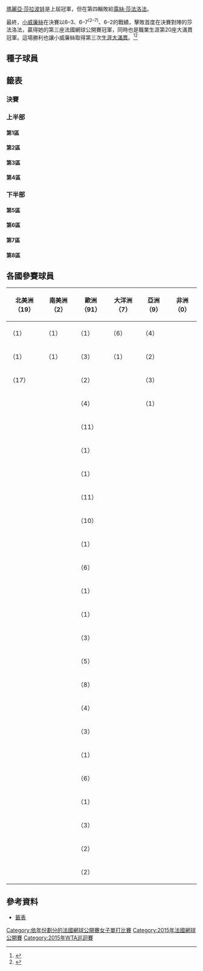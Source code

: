 {{noteTA
|G1=Tennis
}}
{{Infobox Tennis Grand Slam events|2015|法國網球公開賽|
 | champ = {{flagicon|USA}} [[小威廉絲|小威廉絲]]
 | runner = {{flagicon|CZE}} [[露絲·莎法洛法|露絲·莎法洛法]]
 | score =  6–3、6–7<sup>(2–7)</sup>、6–2
 | before_name = 法國網球公開賽女子單打比賽
 | after_name = 法國網球公開賽女子單打比賽
}}

{{main|2015年法國網球公開賽}}

[[瑪麗亞·莎拉波娃|瑪麗亞·莎拉波娃]]是上屆冠軍，但在第四輪敗給[[露絲·莎法洛法|露絲·莎法洛法]]。

最終，[[小威廉絲|小威廉絲]]在決賽以6–3、6–7<sup>(2–7)</sup>、6–2的戰績，擊敗首度在決賽對陣的莎法洛法，贏得她的第三座法國網球公開賽冠軍，同時也是職業生涯第20座大滿貫冠軍。這場勝利也讓小威廉絲取得第三次[[生涯大滿貫|生涯大滿貫]]。<ref>{{citeweb|url=http://www.bbc.com/sport/0/tennis/33037371|title=French Open: Serena Williams wins after 'nightmare 48 hours'|date=2015-06-06|work=BBC Sport|accessdate=2015-06-08|archive-date=2015-06-07|archive-url=https://web.archive.org/web/20150607153335/http://www.bbc.com/sport/0/tennis/33037371|dead-url=no}}</ref><ref>{{citeweb|url=http://www.theguardian.com/sport/live/2015/jun/06/serena-williams-v-lucie-safarova-french-open-2015-womens-final-live|title=Serena Williams wins French Open after beating Lucie Safarova in final – as it happened|date=2015-06-06|work=Guardian|accessdate=2015-06-08|archive-date=2015-06-07|archive-url=https://web.archive.org/web/20150607233543/http://www.theguardian.com/sport/live/2015/jun/06/serena-williams-v-lucie-safarova-french-open-2015-womens-final-live|dead-url=no}}</ref>

==種子球員==
{{columns-list|2|
{{seeds|1|1}} '''{{flagicon|USA}} [[小威廉絲|小威廉絲]]（冠軍）
{{seeds|2|8}} {{flagicon|RUS}} [[瑪麗亞·莎拉波娃|瑪麗亞·莎拉波娃]]（第四輪）
{{seeds|3|6}} {{flagicon|ROU}} [[西莫娜·哈莉普|西莫娜·哈莉普]]（第二輪）
{{seeds|4|3}} {{flagicon|CZE}} [[佩特拉·克維托娃|佩特拉·克維托娃]]（第四輪）
{{seeds|5|2}} {{flagicon|DEN}} [[卡洛琳·瓦芝妮雅琪|卡洛琳·瓦芝妮雅琪]]（第二輪）
{{seeds|6|4}} {{flagicon|CAN}} [[尤金妮·布夏德|尤金妮·布夏德]]（第一輪）
{{seeds|7|5}} {{flagicon|SRB}} [[安娜·伊凡諾維琪|安娜·伊凡諾維琪]]（四強）
{{seeds|8|7}} {{flagicon|ESP}} [[卡拉·蘇亞雷斯·納凡諾|卡拉·蘇亞雷斯·納凡諾]]（第三輪）
{{seeds|9|5}} {{flagicon|RUS}} [[葉卡捷琳娜·馬卡洛娃|葉卡捷琳娜·馬卡洛娃]]（第四輪）
{{seeds|10|2}} {{flagicon|GER}} [[安德烈婭·佩特科維奇|安德烈婭·佩特科維奇]]（第三輪）
{{seeds|11|7}} {{flagicon|GER}} [[安赫利奎·柯貝|安赫利奎·柯貝]]（第三輪）
{{seeds|12|4}} {{flagicon|CZE}} [[卡洛琳娜·普利斯科娃|卡洛琳娜·普利斯科娃]]（第二輪）
{{seeds|13|8}} {{flagicon|CZE}} [[露絲·莎法洛法|露絲·莎法洛法]]（決賽）
{{seeds|14|6}} {{flagicon|POL}} [[阿格涅什卡·拉德萬斯卡|阿格涅什卡·拉德萬斯卡]]（第一輪）
{{seeds|15|1}} {{flagicon|USA}} [[大威廉絲|大威廉絲]]（第一輪）
{{seeds|16|3}} {{flagicon|USA}} [[麥迪遜·基絲|麥迪遜·基絲]]（第三輪）
{{seeds|17|2}} {{flagicon|ITA}} [[薩拉·埃拉尼|薩拉·埃拉尼]]（八強）
{{seeds|18|4}} {{flagicon|RUS}} [[斯維特拉娜·庫茲涅佐娃|斯維特拉娜·庫茲涅佐娃]]（第二輪）
{{seeds|19|6}} {{flagicon|UKR}} [[伊莉娜·斯維托莉娜|伊莉娜·斯維托莉娜]]（八強）
{{seeds|20|8}} {{flagicon|GER}} [[薩比娜·利斯基|薩比娜·利斯基]]（第三輪）
{{seeds|21|7}} {{flagicon|ESP}} [[加碧妮·蒙奎露薩|加碧妮·蒙奎露薩]]（八強）
{{seeds|22|1}} {{flagicon|CZE}} [[巴博拉·扎赫拉沃娃-斯特里科娃|巴博拉·扎赫拉沃娃-斯特里科娃]]（第一輪）
{{seeds|23|3}} {{flagicon|SUI}} [[迪美雅·芭辛絲姬|迪美雅·芭辛絲姬]]（四強）
{{seeds|24|5}} {{flagicon|CHN}} [[彭帥|彭帥]]（第一輪，退賽）
{{seeds|25|2}} {{flagicon|SRB}} [[耶萊娜·揚科維奇|耶萊娜·揚科維奇]]（第一輪）
{{seeds|26|8}} {{flagicon|AUS}} [[薩曼莎·斯托瑟|薩曼莎·斯托瑟]]（第三輪）
{{seeds|27|1}} {{flagicon|BLR}} [[維多利亞·阿扎倫卡|維多利亞·阿扎倫卡]]（第三輪）
{{seeds|28|7}} {{flagicon|ITA}} [[弗拉維婭·佩內塔|弗拉維婭·佩內塔]]（第四輪）
{{seeds|29|6}} {{flagicon|FRA}} [[阿莉澤·科內特|阿莉澤·科內特]]（第四輪）
{{seeds|30|3}} {{flagicon|ROU}} [[伊琳娜-卡梅利亞·貝古|伊琳娜-卡梅利亞·貝古]]（第三輪）
{{seeds|31|5}} {{flagicon|FRA}} [[卡羅琳·加西婭|卡羅琳·加西婭]]（第一輪）
{{seeds|32|4}} {{flagicon|KAZ}} [[扎里娜·迪雅絲|扎里娜·迪雅絲]]（第二輪） 
}}

{{種子說明}}

==籤表==
{{Draw key}}

===決賽===
{{8TeamBracket-Tennis3-v2
|RD1=八強
|RD2=四強
|RD3=決賽
 
|team-width=175
 
|RD1-seed1=1
|RD1-team1='''{{flagicon|USA}} [[小威廉絲|小威廉絲]]
|RD1-score1-1='''6
|RD1-score1-2='''6
|RD1-score1-3=
|RD1-seed2=17
|RD1-team2={{flagicon|ITA}} [[薩拉·埃拉尼|薩拉·埃拉尼]]
|RD1-score2-1=1
|RD1-score2-2=3
|RD1-score2-3=
 
|RD1-seed3=23
|RD1-team3='''{{flagicon|SUI}} [[迪美雅·芭辛絲姬|迪美雅·芭辛絲姬]]
|RD1-score3-1='''6
|RD1-score3-2='''7
|RD1-score3-3=
|RD1-seed4=
|RD1-team4={{flagicon|BEL}} [[艾莉森·范·愛特凡珂|艾莉森·范·愛特凡珂]]
|RD1-score4-1=4
|RD1-score4-2=5
|RD1-score4-3=
 
|RD1-seed5=7
|RD1-team5='''{{flagicon|SRB}} [[安娜·伊凡諾維琪|安娜·伊凡諾維琪]]
|RD1-score5-1='''6
|RD1-score5-2='''6
|RD1-score5-3=
|RD1-seed6=19
|RD1-team6={{flagicon|UKR}} [[伊莉娜·斯維托莉娜|伊莉娜·斯維托莉娜]] 
|RD1-score6-1=3
|RD1-score6-2=2
|RD1-score6-3=
 
|RD1-seed7=21
|RD1-team7={{flagicon|ESP}} [[加碧妮·蒙奎露薩|加碧妮·蒙奎露薩]]
|RD1-score7-1=6<sup>3</sup>
|RD1-score7-2=3
|RD1-score7-3=
|RD1-seed8=13
|RD1-team8='''{{flagicon|CZE}} [[露絲·莎法洛法|露絲·莎法洛法]]
|RD1-score8-1='''7<sup>7</sup>
|RD1-score8-2='''6
|RD1-score8-3=
 
|RD2-seed1=1
|RD2-team1='''{{flagicon|USA}} [[小威廉絲|小威廉絲]]
|RD2-score1-1=4
|RD2-score1-2='''6
|RD2-score1-3='''6
|RD2-seed2=23
|RD2-team2={{flagicon|SUI}} [[迪美雅·芭辛絲姬|迪美雅·芭辛絲姬]]
|RD2-score2-1='''6
|RD2-score2-2=3
|RD2-score2-3=0
 
|RD2-seed3=7
|RD2-team3={{flagicon|SRB}} [[安娜·伊凡諾維琪|安娜·伊凡諾維琪]]
|RD2-score3-1=5
|RD2-score3-2=5
|RD2-score3-3=
|RD2-seed4=13
|RD2-team4='''{{flagicon|CZE}} [[露絲·莎法洛法|露絲·莎法洛法]]
|RD2-score4-1='''7
|RD2-score4-2='''7
|RD2-score4-3=
 
|RD3-seed1=1
|RD3-team1='''{{flagicon|USA}} [[小威廉絲|小威廉絲]]
|RD3-score1-1='''6
|RD3-score1-2=6<sup>2</sup>
|RD3-score1-3='''6
|RD3-seed2=13
|RD3-team2={{flagicon|CZE}} [[露絲·莎法洛法|露絲·莎法洛法]]
|RD3-score2-1=3
|RD3-score2-2='''7<sup>7</sup>
|RD3-score2-3=2
}}

===上半部===

====第1區====
{{16TeamBracket-Compact-Tennis3
| RD1=第一輪
| RD2=第二輪
| RD3=第三輪
| RD4=第四輪

| RD1-seed01=1
| RD1-team01='''{{flagicon|USA}} [[小威廉絲|小威廉絲]]
| RD1-score01-1='''6
| RD1-score01-2='''6
| RD1-score01-3=
| RD1-seed02=Q
| RD1-team02={{flagicon|CZE}} [[安卓莉雅·哈拉瓦科娃|哈拉瓦科娃]]
| RD1-score02-1=2
| RD1-score02-2=3
| RD1-score02-3=

| RD1-seed03=
| RD1-team03='''{{flagicon|GER}} [[安娜-萊娜·弗里達薩姆|弗里達薩姆]]
| RD1-score03-1='''6
| RD1-score03-2=4
| RD1-score03-3='''6
| RD1-seed04=Q
| RD1-team04={{flagicon|USA}} [[亞莉克莎·葛萊琪|葛萊琪]]
| RD1-score04-1=2
| RD1-score04-2='''6
| RD1-score04-3=4

| RD1-seed05=
| RD1-team05={{flagicon|CHN}} [[鄭賽賽|鄭賽賽]]
| RD1-score05-1=3
| RD1-score05-2=0
| RD1-score05-3=
| RD1-seed06=
| RD1-team06='''{{flagicon|CZE}} [[露絲·哈迪卡|哈迪卡]]
| RD1-score06-1='''6
| RD1-score06-2='''6
| RD1-score06-3=

| RD1-seed07=
| RD1-team07={{flagicon|ESP}} [[瑪麗亞·特雷莎·陶洛·弗洛|陶洛·弗洛]]
| RD1-score07-1=2
| RD1-score07-2=1
| RD1-score07-3=
| RD1-seed08=27
| RD1-team08='''{{flagicon|BLR}} [[維多利亞·阿扎倫卡|阿扎倫卡]]
| RD1-score08-1='''6
| RD1-score08-2='''6
| RD1-score08-3=

| RD1-seed09=22
| RD1-team09={{flagicon|CZE}} [[巴博拉·扎赫拉沃娃-斯特里科娃|斯特里科娃]]
| RD1-score09-1=6<sup>5</sup>
| RD1-score09-2=2
| RD1-score09-3=
| RD1-seed10=
| RD1-team10='''{{flagicon|BUL}} [[茨薇塔娜·皮隆科娃|皮隆科娃]]
| RD1-score10-1='''7<sup>7</sup>
| RD1-score10-2='''6
| RD1-score10-3=

| RD1-seed11=
| RD1-team11='''{{flagicon|CZE}} [[德尼莎·阿萊爾托娃|阿萊爾托娃]]
| RD1-score11-1='''7<sup>19</sup>
| RD1-score11-2=4
| RD1-score11-3='''6
| RD1-seed12=Q
| RD1-team12={{flagicon|GBR}} [[約翰娜·康塔|康塔]]
| RD1-score12-1=6<sup>17</sup>
| RD1-score12-2='''6
| RD1-score12-3=2

| RD1-seed13=WC
| RD1-team13={{flagicon|FRA}} [[瑪蒂爾德·約翰森|約翰森]]
| RD1-score13-1=4
| RD1-score13-2=5
| RD1-score13-3=
| RD1-seed14=
| RD1-team14='''{{flagicon|GBR}} [[希瑟·華生|華生]]
| RD1-score14-1='''6
| RD1-score14-2='''7
| RD1-score14-3=

| RD1-seed15=
| RD1-team15='''{{flagicon|USA}} [[斯洛恩·史蒂芬斯|史蒂芬斯]]
| RD1-score15-1='''7<sup>7</sup>
| RD1-score15-2='''6
| RD1-score15-3=
| RD1-seed16=15
| RD1-team16={{flagicon|USA}} [[大威廉絲|大威廉絲]]
| RD1-score16-1=6<sup>5</sup>
| RD1-score16-2=1
| RD1-score16-3=

| RD2-seed01=1
| RD2-team01='''{{flagicon|USA}} [[小威廉絲|小威廉絲]]
| RD2-score01-1=5
| RD2-score01-2='''6
| RD2-score01-3='''6
| RD2-seed02=
| RD2-team02={{flagicon|GER}} [[安娜-萊娜·弗里達薩姆|弗里達薩姆]]
| RD2-score02-1='''7
| RD2-score02-2=3
| RD2-score02-3=3

| RD2-seed03=
| RD2-team03={{flagicon|CZE}} [[露絲·哈迪卡|哈迪卡]]
| RD2-score03-1=2
| RD2-score03-2=3
| RD2-score03-3=
| RD2-seed04=27
| RD2-team04='''{{flagicon|BLR}} [[維多利亞·阿扎倫卡|阿扎倫卡]]
| RD2-score04-1='''6
| RD2-score04-2='''6
| RD2-score04-3=

| RD2-seed05=
| RD2-team05='''{{flagicon|BUL}} [[茨薇塔娜·皮隆科娃|皮隆科娃]]
| RD2-score05-1='''6
| RD2-score05-2='''7<sup>7</sup>
| RD2-score05-3=
| RD2-seed06=
| RD2-team06={{flagicon|CZE}} [[德尼莎·阿萊爾托娃|阿萊爾托娃]]
| RD2-score06-1=3
| RD2-score06-2=6<sup>2</sup>
| RD2-score06-3=

| RD2-seed07=
| RD2-team07={{flagicon|GBR}} [[希瑟·華生|華生]]
| RD2-score07-1=2
| RD2-score07-2=4
| RD2-score07-3=
| RD2-seed08=
| RD2-team08='''{{flagicon|USA}} [[斯洛恩·史蒂芬斯|史蒂芬斯]]
| RD2-score08-1='''6
| RD2-score08-2='''6
| RD2-score08-3=

| RD3-seed01=1
| RD3-team01='''{{flagicon|USA}} [[小威廉絲|小威廉絲]]
| RD3-score01-1=3
| RD3-score01-2='''6
| RD3-score01-3='''6
| RD3-seed02=27
| RD3-team02={{flagicon|BLR}} [[維多利亞·阿扎倫卡|阿扎倫卡]]
| RD3-score02-1='''6
| RD3-score02-2=4
| RD3-score02-3=2

| RD3-seed03=
| RD3-team03={{flagicon|BUL}} [[茨薇塔娜·皮隆科娃|皮隆科娃]]
| RD3-score03-1=4
| RD3-score03-2=1
| RD3-score03-3=
| RD3-seed04=
| RD3-team04='''{{flagicon|USA}} [[斯洛恩·史蒂芬斯|史蒂芬斯]]
| RD3-score04-1='''6
| RD3-score04-2='''6
| RD3-score04-3=

| RD4-seed01=1
| RD4-team01='''{{flagicon|USA}} [[小威廉絲|小威廉絲]]
| RD4-score01-1=1
| RD4-score01-2='''7
| RD4-score01-3='''6
| RD4-seed02=
| RD4-team02={{flagicon|USA}} [[斯洛恩·史蒂芬斯|史蒂芬斯]]
| RD4-score02-1='''6
| RD4-score02-2=5
| RD4-score02-3=3
}}

====第2區====
{{16TeamBracket-Compact-Tennis3
| RD1=第一輪
| RD2=第二輪
| RD3=第三輪
| RD4=第四輪

| RD1-seed01=10
| RD1-team01='''{{flagicon|GER}} [[安德烈婭·佩特科維奇|佩特科維奇]]
| RD1-score01-1='''6
| RD1-score01-2='''6
| RD1-score01-3=
| RD1-seed02=
| RD1-team02={{flagicon|USA}} [[謝爾比·羅傑斯|羅傑斯]]
| RD1-score02-1=2
| RD1-score02-2=1
| RD1-score02-3=

| RD1-seed03=Q
| RD1-team03='''{{nowrap|{{flagicon|ESP}} {{le|盧爾德·多明戈斯·里諾|Lourdes Domínguez Lino多明戈斯·里諾}}}}
| RD1-score03-1=3
| RD1-score03-2='''7<sup>7</sup>
| RD1-score03-3='''6
| RD1-seed04=
| RD1-team04={{flagicon|USA}} [[姬絲汀娜·麥海爾|麥海爾]]
| RD1-score04-1='''6
| RD1-score04-2=6<sup>4</sup>
| RD1-score04-3=4

| RD1-seed05=
| RD1-team05='''{{flagicon|GER}} [[卡麗娜·維特霍夫特|維特霍夫特]]
| RD1-score05-1='''6
| RD1-score05-2='''7
| RD1-score05-3=
| RD1-seed06=
| RD1-team06={{flagicon|CZE}} [[卡特琳娜·絲妮柯娃|絲妮柯娃]]
| RD1-score06-1=3
| RD1-score06-2=5
| RD1-score06-3=

| RD1-seed07=
| RD1-team07={{flagicon|USA}} [[艾莉森·芮絲克|芮絲克]]
| RD1-score07-1=6<sup>1</sup>
| RD1-score07-2='''6
| RD1-score07-3=0
| RD1-seed08=17
| RD1-team08='''{{flagicon|ITA}} [[薩拉·埃拉尼|埃拉尼]]
| RD1-score08-1='''7<sup>7</sup>
| RD1-score08-2=2
| RD1-score08-3='''6

| RD1-seed09=25
| RD1-team09={{flagicon|SRB}} [[耶萊娜·揚科維奇|揚科維奇]]
| RD1-score09-1=3
| RD1-score09-2=4
| RD1-score09-3=
| RD1-seed10=Q
| RD1-team10='''{{flagicon|BUL}} [[塞西爾·卡拉坦切娃|卡拉坦切娃]]
| RD1-score10-1='''6
| RD1-score10-2='''6
| RD1-score10-3=

| RD1-seed11=
| RD1-team11='''{{flagicon|USA}} [[伊琳·法爾科尼|法爾科尼]]
| RD1-score11-1='''6
| RD1-score11-2='''6
| RD1-score11-3=
| RD1-seed12=WC
| RD1-team12={{flagicon|FRA}} {{le|瑪儂·阿爾坎嬌莉|Manon Arcangioli|阿爾坎嬌莉}}
| RD1-score12-1=2
| RD1-score12-2=0
| RD1-score12-3=

| RD1-seed13=
| RD1-team13={{flagicon|USA}} [[可可·范德維奇|范德維奇]]
| RD1-score13-1=2
| RD1-score13-2='''7
| RD1-score13-3=1
| RD1-seed14=
| RD1-team14='''{{flagicon|GER}} [[尤莉亞·戈格斯|戈格斯]]
| RD1-score14-1='''6
| RD1-score14-2=5
| RD1-score14-3='''6

| RD1-seed15=
| RD1-team15={{flagicon|ITA}} [[凱倫·奈普|奈普]]
| RD1-score15-1=3
| RD1-score15-2=0
| RD1-score15-3=
| RD1-seed16=5
| RD1-team16='''{{flagicon|DEN}} [[卡洛琳·瓦芝妮雅琪|瓦芝妮雅琪]]
| RD1-score16-1='''6
| RD1-score16-2='''6
| RD1-score16-3=

| RD2-seed01=10
| RD2-team01='''{{flagicon|GER}} [[安德烈婭·佩特科維奇|佩特科維奇]]
| RD2-score01-1=4
| RD2-score01-2='''6
| RD2-score01-3='''6
| RD2-seed02=Q
| RD2-team02={{nowrap|{{flagicon|ESP}} {{le|盧爾德·多明戈斯·里諾|Lourdes Domínguez Lino多明戈斯·里諾}}}}
| RD2-score02-1='''6
| RD2-score02-2=4
| RD2-score02-3=4

| RD2-seed03=
| RD2-team03={{flagicon|GER}} [[卡麗娜·維特霍夫特|維特霍夫特]]
| RD2-score03-1=3
| RD2-score03-2='''6
| RD2-score03-3=2
| RD2-seed04=17
| RD2-team04='''{{flagicon|ITA}} [[薩拉·埃拉尼|埃拉尼]]
| RD2-score04-1='''6
| RD2-score04-2=4
| RD2-score04-3='''6

| RD2-seed05=Q
| RD2-team05={{flagicon|BUL}} [[塞西爾·卡拉坦切娃|卡拉坦切娃]]
| RD2-score05-1='''6
| RD2-score05-2=1
| RD2-score05-3=2
| RD2-seed06=
| RD2-team06='''{{flagicon|USA}} [[伊琳·法爾科尼|法爾科尼]]
| RD2-score06-1=3
| RD2-score06-2='''6
| RD2-score06-3='''6

| RD2-seed07=
| RD2-team07='''{{flagicon|GER}} [[尤莉亞·戈格斯|戈格斯]]
| RD2-score07-1='''6
| RD2-score07-2='''7<sup>7</sup>
| RD2-score07-3=
| RD2-seed08=5
| RD2-team08={{flagicon|DEN}} [[卡洛琳·瓦芝妮雅琪|瓦芝妮雅琪]]
| RD2-score08-1=4
| RD2-score08-2=6<sup>4</sup>
| RD2-score08-3=

| RD3-seed01=10
| RD3-team01={{flagicon|GER}} [[安德烈婭·佩特科維奇|佩特科維奇]]
| RD3-score01-1=3
| RD3-score01-2=3
| RD3-score01-3=
| RD3-seed02=17
| RD3-team02='''{{flagicon|ITA}} [[薩拉·埃拉尼|埃拉尼]]
| RD3-score02-1='''6
| RD3-score02-2='''6
| RD3-score02-3=

| RD3-seed03=
| RD3-team03={{flagicon|USA}} [[伊琳·法爾科尼|法爾科尼]]
| RD3-score03-1=4
| RD3-score03-2=1
| RD3-score03-3=
| RD3-seed04=
| RD3-team04='''{{flagicon|GER}} [[尤莉亞·戈格斯|戈格斯]]
| RD3-score04-1='''6
| RD3-score04-2='''6
| RD3-score04-3=

| RD4-seed01=17
| RD4-team01='''{{flagicon|ITA}} [[薩拉·埃拉尼|埃拉尼]]
| RD4-score01-1='''6
| RD4-score01-2='''6
| RD4-score01-3=
| RD4-seed02=
| RD4-team02={{flagicon|GER}} [[尤莉亞·戈格斯|戈格斯]]
| RD4-score02-1=2
| RD4-score02-2=2
| RD4-score02-3=
}}

====第3區====
{{16TeamBracket-Compact-Tennis3
| RD1=第一輪
| RD2=第二輪
| RD3=第三輪
| RD4=第四輪

| RD1-seed01=4
| RD1-team01='''{{flagicon|CZE}} [[佩特拉·克維托娃|克維托娃]]
| RD1-score01-1='''6
| RD1-score01-2=3
| RD1-score01-3='''6
| RD1-seed02=
| RD1-team02={{flagicon|NZL}} [[玛丽娜·埃拉科维奇|埃拉科维奇]]
| RD1-score02-1=4
| RD1-score02-2='''6
| RD1-score02-3=4

| RD1-seed03=
| RD1-team03='''{{nowrap|{{flagicon|ESP}} [[西爾維婭·索勒·艾絲皮諾莎|索勒·艾絲皮諾莎]]}}
| RD1-score03-1='''6
| RD1-score03-2='''6
| RD1-score03-3=
| RD1-seed04=
| RD1-team04={{flagicon|FRA}} [[保琳·巴曼迪耶|巴曼迪耶]]
| RD1-score04-1=4
| RD1-score04-2=3
| RD1-score04-3=

| RD1-seed05=Q
| RD1-team05={{flagicon|RUS}} [[瑪格麗塔·嘉絲帕瑞安|嘉絲帕瑞安]]
| RD1-score05-1=1
| RD1-score05-2=4
| RD1-score05-3=
| RD1-seed06=
| RD1-team06='''{{flagicon|CRO}} [[安娜·科紐赫|科紐赫]]
| RD1-score06-1='''6
| RD1-score06-2='''6
| RD1-score06-3=

| RD1-seed07=PR
| RD1-team07={{flagicon|USA}} [[比丹妮·瑪迪克-辛特斯|瑪迪克-辛特斯]]
| RD1-score07-1=4
| RD1-score07-2=6<sup>6</sup>
| RD1-score07-3=
| RD1-seed08=30
| RD1-team08='''{{flagicon|ROU}} [[伊琳娜-卡梅利亞·貝古|貝古]]
| RD1-score08-1='''6
| RD1-score08-2='''7<sup>8</sup>
| RD1-score08-3=

| RD1-seed09=23
| RD1-team09='''{{flagicon|SUI}} [[迪美雅·芭辛絲姬|芭辛絲姬]]
| RD1-score09-1='''6
| RD1-score09-2='''6
| RD1-score09-3=
| RD1-seed10=
| RD1-team10={{flagicon|ESP}} [[拉拉·阿魯阿巴雷納|阿魯阿巴雷納]]
| RD1-score10-1=3
| RD1-score10-2=4
| RD1-score10-3=

| RD1-seed11=
| RD1-team11='''{{flagicon|CZE}} {{le|泰雷扎·絲密特科娃|Tereza Smitková|絲密特科娃}}
| RD1-score11-1='''6
| RD1-score11-2='''6
| RD1-score11-3=
| RD1-seed12=
| RD1-team12={{flagicon|USA}} [[泰勒·湯森_(網球運動員)|湯森]]
| RD1-score12-1=3
| RD1-score12-2=4
| RD1-score12-3=

| RD1-seed13=
| RD1-team13='''{{flagicon|SUI}} [[貝琳達·本西琪|本西琪]]
| RD1-score13-1='''6
| RD1-score13-2='''6
| RD1-score13-3=
| RD1-seed14=
| RD1-team14={{flagicon|SVK}} [[達妮埃拉·漢圖霍娃|漢圖霍娃]]
| RD1-score14-1=3
| RD1-score14-2=3
| RD1-score14-3=

| RD1-seed15=
| RD1-team15={{flagicon|USA}} [[瓦拉瓦拉·勒普琴科|勒普琴科]]
| RD1-score15-1=6<sup>3</sup>
| RD1-score15-2=3
| RD1-score15-3=
| RD1-seed16=16
| RD1-team16='''{{flagicon|USA}} [[麥迪遜·基絲|基絲]]
| RD1-score16-1='''7<sup>7</sup>
| RD1-score16-2='''6
| RD1-score16-3=

| RD2-seed01=4
| RD2-team01='''{{flagicon|CZE}} [[佩特拉·克維托娃|克維托娃]]
| RD2-score01-1=6<sup>4</sup>
| RD2-score01-2='''6
| RD2-score01-3='''6
| RD2-seed02=
| RD2-team02={{nowrap|{{flagicon|ESP}} [[西爾維婭·索勒·艾絲皮諾莎|索勒·艾絲皮諾莎]]}}
| RD2-score02-1='''7<sup>7</sup>
| RD2-score02-2=4
| RD2-score02-3=2

| RD2-seed03=
| RD2-team03={{flagicon|CRO}} [[安娜·科紐赫|科紐赫]]
| RD2-score03-1=2
| RD2-score03-2=0
| RD2-score03-3=
| RD2-seed04=30
| RD2-team04='''{{flagicon|ROU}} [[伊琳娜-卡梅利亞·貝古|貝古]]
| RD2-score04-1='''6
| RD2-score04-2='''6
| RD2-score04-3=

| RD2-seed05=23
| RD2-team05='''{{flagicon|SUI}} [[迪美雅·芭辛絲姬|芭辛絲姬]]
| RD2-score05-1='''6
| RD2-score05-2='''6
| RD2-score05-3=
| RD2-seed06=
| RD2-team06={{flagicon|CZE}} {{le|泰雷扎·絲密特科娃|Tereza Smitková|絲密特科娃}}
| RD2-score06-1=2
| RD2-score06-2=0
| RD2-score06-3=

| RD2-seed07=
| RD2-team07={{flagicon|SUI}} [[貝琳達·本西琪|本西琪]]
| RD2-score07-1=0
| RD2-score07-2=3
| RD2-score07-3=
| RD2-seed08=16
| RD2-team08='''{{flagicon|USA}} [[麥迪遜·基絲|基絲]]
| RD2-score08-1='''6
| RD2-score08-2='''6
| RD2-score08-3=

| RD3-seed01=4
| RD3-team01='''{{flagicon|CZE}} [[佩特拉·克維托娃|克維托娃]]
| RD3-score01-1='''6
| RD3-score01-2='''6
| RD3-score01-3=
| RD3-seed02=30
| RD3-team02={{flagicon|ROU}} [[伊琳娜-卡梅利亞·貝古|貝古]]
| RD3-score02-1=3
| RD3-score02-2=2
| RD3-score02-3=

| RD3-seed03=23
| RD3-team03='''{{flagicon|SUI}} [[迪美雅·芭辛絲姬|芭辛絲姬]]
| RD3-score03-1='''6
| RD3-score03-2='''6
| RD3-score03-3=
| RD3-seed04=16
| RD3-team04={{flagicon|USA}} [[麥迪遜·基絲|基絲]]
| RD3-score04-1=4
| RD3-score04-2=2
| RD3-score04-3=

| RD4-seed01=4
| RD4-team01={{flagicon|CZE}} [[佩特拉·克維托娃|克維托娃]]
| RD4-score01-1='''6
| RD4-score01-2=0
| RD4-score01-3=3
| RD4-seed02=23
| RD4-team02='''{{flagicon|SUI}} [[迪美雅·芭辛絲姬|芭辛絲姬]]
| RD4-score02-1=2
| RD4-score02-2='''6'''
| RD4-score02-3='''6
}}

====第4區====
{{16TeamBracket-Compact-Tennis3
| RD1=第一輪
| RD2=第二輪
| RD3=第三輪
| RD4=第四輪

| RD1-seed01=12
| RD1-team01='''{{flagicon|CZE}} [[卡洛琳娜·普利斯科娃|普利斯科娃]]
| RD1-score01-1='''7<sup>7</sup>
| RD1-score01-2='''6
| RD1-score01-3=
| RD1-seed02=
| RD1-team02={{flagicon|CHN}} [[張帥_(網球運動員)|張帥]]
| RD1-score02-1=6<sup>4</sup>
| RD1-score02-2=4
| RD1-score02-3=

| RD1-seed03=
| RD1-team03='''{{flagicon|ROU}} {{le|安德莉雅·米圖|Andreea Mitu|米圖}}
| RD1-score03-1='''6
| RD1-score03-2='''6
| RD1-score03-3=
| RD1-seed04=WC
| RD1-team04={{flagicon|FRA}} {{le|阿里澤·琳|Alizé Lim|琳}}
| RD1-score04-1=3
| RD1-score04-2=2
| RD1-score04-3=

| RD1-seed05=
| RD1-team05={{flagicon|CHN}} [[王薔|王薔]]
| RD1-score05-1='''6
| RD1-score05-2=3
| RD1-score05-3=4
| RD1-seed06=
| RD1-team06='''{{flagicon|ITA}} [[弗蘭切斯卡·斯基亞沃內|斯基亞沃內]]
| RD1-score06-1=3
| RD1-score06-2='''6
| RD1-score06-3='''6

| RD1-seed07=
| RD1-team07={{flagicon|NED}} [[基基·貝爾騰斯|貝爾騰斯]]
| RD1-score07-1=1
| RD1-score07-2='''6
| RD1-score07-3=2
| RD1-seed08=18
| RD1-team08='''{{flagicon|RUS}} [[斯維特拉娜·庫茲涅佐娃|庫茲涅佐娃]]
| RD1-score08-1='''6
| RD1-score08-2=4
| RD1-score08-3='''6

| RD1-seed09=32
| RD1-team09='''{{flagicon|KAZ}} [[扎里娜·迪雅絲|扎里娜·迪雅絲]]
| RD1-score09-1='''6
| RD1-score09-2='''6
| RD1-score09-3=
| RD1-seed10=Q
| RD1-team10={{flagicon|GER}} {{le|黛娜·普菲澤邁爾|Dinah Pfizenmaier|普菲澤邁爾}}
| RD1-score10-1=4
| RD1-score10-2=1
| RD1-score10-3=

| RD1-seed11=
| RD1-team11={{flagicon|SVK}} [[安娜·卡洛琳娜·史科米多娃|史科米多娃]]
| RD1-score11-1=6<sup>4</sup>
| RD1-score11-2=6<sup>7</sup>
| RD1-score11-3=
| RD1-seed12=
| RD1-team12='''{{nowrap|{{flagicon|BEL}} [[艾莉森·范·愛特凡珂|愛特凡珂]]}}
| RD1-score12-1='''7<sup>7</sup>
| RD1-score12-2='''7<sup>9</sup>
| RD1-score12-3=

| RD1-seed13=
| RD1-team13={{flagicon|CZE}} [[克拉拉·扎科帕洛娃|扎科帕洛娃]]
| RD1-score13-1=3
| RD1-score13-2=6<sup>4</sup>
| RD1-score13-3=
| RD1-seed14=
| RD1-team14='''{{flagicon|MNE}} [[丹卡·科維妮奇|科維妮奇]]
| RD1-score14-1='''6
| RD1-score14-2='''7<sup>7</sup>
| RD1-score14-3=

| RD1-seed15=
| RD1-team15='''{{flagicon|FRA}} [[克里斯蒂娜·美拉德諾維奇|美拉德諾維奇]]
| RD1-score15-1='''6
| RD1-score15-2='''6
| RD1-score15-3=
| RD1-seed16=6
| RD1-team16={{flagicon|CAN}} [[尤金妮·布夏德|布夏德]]
| RD1-score16-1=4
| RD1-score16-2=4
| RD1-score16-3=

| RD2-seed01=12
| RD2-team01={{flagicon|CZE}} [[卡洛琳娜·普利斯科娃|普利斯科娃]]
| RD2-score01-1='''6
| RD2-score01-2=6<sup>5</sup>
| RD2-score01-3=4
| RD2-seed02=
| RD2-team02='''{{flagicon|ROU}} {{le|安德莉雅·米圖|Andreea Mitu|米圖}}
| RD2-score02-1=2
| RD2-score02-2='''7<sup>7</sup>
| RD2-score02-3='''6

| RD2-seed03=
| RD2-team03='''{{flagicon|ITA}} [[弗蘭切斯卡·斯基亞沃內|斯基亞沃內]]
| RD2-score03-1=6<sup>11</sup>
| RD2-score03-2='''7
| RD2-score03-3='''10
| RD2-seed04=18
| RD2-team04={{flagicon|RUS}} [[斯維特拉娜·庫茲涅佐娃|庫茲涅佐娃]]
| RD2-score04-1='''7<sup>13</sup>
| RD2-score04-2=5
| RD2-score04-3=8

| RD2-seed05=32
| RD2-team05={{flagicon|KAZ}} [[扎里娜·迪雅絲|扎里娜·迪雅絲]]
| RD2-score05-1='''6
| RD2-score05-2=1
| RD2-score05-3=4
| RD2-seed06=
| RD2-team06='''{{nowrap|{{flagicon|BEL}} [[艾莉森·范·愛特凡珂|愛特凡珂]]}}
| RD2-score06-1=0
| RD2-score06-2='''6
| RD2-score06-3='''6

| RD2-seed07=
| RD2-team07={{flagicon|MNE}} [[丹卡·科維妮奇|科維妮奇]]
| RD2-score07-1=3
| RD2-score07-2=5
| RD2-score07-3=
| RD2-seed08=
| RD2-team08='''{{flagicon|FRA}} [[克里斯蒂娜·美拉德諾維奇|美拉德諾維奇]]
| RD2-score08-1='''6
| RD2-score08-2='''7
| RD2-score08-3=

| RD3-seed01=
| RD3-team01='''{{flagicon|ROU}} {{le|安德莉雅·米圖|Andreea Mitu|米圖}}
| RD3-score01-1='''7
| RD3-score01-2='''6
| RD3-score01-3=
| RD3-seed02=
| RD3-team02={{flagicon|ITA}} [[弗蘭切斯卡·斯基亞沃內|斯基亞沃內]]
| RD3-score02-1=5
| RD3-score02-2=4
| RD3-score02-3=

| RD3-seed03=
| RD3-team03='''{{nowrap|{{flagicon|BEL}} [[艾莉森·范·愛特凡珂|愛特凡珂]]}}'''
| RD3-score03-1='''6
| RD3-score03-2='''6
| RD3-score03-3=
| RD3-seed04=
| RD3-team04={{flagicon|FRA}} [[克里斯蒂娜·美拉德諾維奇|美拉德諾維奇]]
| RD3-score04-1=4
| RD3-score04-2=1
| RD3-score04-3=

| RD4-seed01=
| RD4-team01={{flagicon|ROU}} {{le|安德莉雅·米圖|Andreea Mitu|米圖}}
| RD4-score01-1=1
| RD4-score01-2=3
| RD4-score01-3=
| RD4-seed02=
| RD4-team02='''{{nowrap|{{flagicon|BEL}} [[艾莉森·范·愛特凡珂|愛特凡珂]]}}
| RD4-score02-1='''6
| RD4-score02-2='''6
| RD4-score02-3=
}}

===下半部===

====第5區====
{{16TeamBracket-Compact-Tennis3
| RD1=第一輪
| RD2=第二輪
| RD3=第三輪
| RD4=第四輪

| RD1-seed01=7
| RD1-team01='''{{flagicon|SRB}} [[安娜·伊凡諾維琪|伊凡諾維琪]]
| RD1-score01-1=4
| RD1-score01-2='''6
| RD1-score01-3='''6
| RD1-seed02=
| RD1-team02={{flagicon|KAZ}} [[雅羅斯拉娃·施韋多娃|施韋多娃]]
| RD1-score02-1='''6
| RD1-score02-2=2
| RD1-score02-3=0

| RD1-seed03=
| RD1-team03={{flagicon|CZE}} [[佩特拉·塞科芙絲卡|塞科芙絲卡]]
| RD1-score03-1=3
| RD1-score03-2=2
| RD1-score03-3=
| RD1-seed04=
| RD1-team04='''{{flagicon|JPN}} [[土居美咲|土居美咲]]
| RD1-score04-1='''6
| RD1-score04-2='''6
| RD1-score04-3=

| RD1-seed05=
| RD1-team05='''{{flagicon|SRB}} [[博亞娜·約娃諾絲琪|約娃諾絲琪]]
| RD1-score05-1=1
| RD1-score05-2='''6
| RD1-score05-3='''6
| RD1-seed06=
| RD1-team06={{flagicon|UKR}} [[莉希亞·朱蓮科|朱蓮科]]
| RD1-score06-1='''6
| RD1-score06-2=1
| RD1-score06-3=0

| RD1-seed07=
| RD1-team07='''{{flagicon|CRO}} [[唐娜·維基克|維基克]]
| RD1-score07-1=3
| RD1-score07-2='''6
| RD1-score07-3='''6
| RD1-seed08=31
| RD1-team08={{flagicon|FRA}} [[卡羅琳·加西婭|加西婭]]
| RD1-score08-1='''6
| RD1-score08-2=3
| RD1-score08-3=2

| RD1-seed09=24
| RD1-team09={{flagicon|CHN}} [[彭帥|彭帥]]
| RD1-score09-1=0
| RD1-score09-2=0<sup>r</sup>
| RD1-score09-3=
| RD1-seed10=
| RD1-team10='''{{flagicon|SLO}} [[波洛娜·赫爾科格|赫爾科格]]
| RD1-score10-1='''6
| RD1-score10-2=2
| RD1-score10-3=

| RD1-seed11=
| RD1-team11={{flagicon|BEL}} [[克斯汀·弗利普肯斯|弗利普肯斯]]
| RD1-score11-1='''6
| RD1-score11-2=3
| RD1-score11-3=3
| RD1-seed12=
| RD1-team12='''{{flagicon|RUS}} [[艾蓮娜·費絲蓮娜|費絲蓮娜]]
| RD1-score12-1=2
| RD1-score12-2='''6
| RD1-score12-3='''6

| RD1-seed13=WC
| RD1-team13={{flagicon|FRA}} {{le|菲奧娜·菲蘿|Fiona Ferro|菲蘿}}
| RD1-score13-1=3
| RD1-score13-2=2
| RD1-score13-3=
| RD1-seed14=Q
| RD1-team14='''{{flagicon|BRA}} [[特莉阿娜·佩蕾拉|佩蕾拉]]
| RD1-score14-1='''6
| RD1-score14-2='''6
| RD1-score14-3=

| RD1-seed15=WC
| RD1-team15={{flagicon|USA}} [[路易莎·齊里科|齊里科]]
| RD1-score15-1=4
| RD1-score15-2=2
| RD1-score15-3=
| RD1-seed16=9
| RD1-team16='''{{flagicon|RUS}} [[葉卡捷琳娜·馬卡洛娃|馬卡洛娃]]
| RD1-score16-1='''6
| RD1-score16-2='''6
| RD1-score16-3=

| RD2-seed01=7
| RD2-team01='''{{flagicon|SRB}} [[安娜·伊凡諾維琪|伊凡諾維琪]]
| RD2-score01-1=3
| RD2-score01-2='''6
| RD2-score01-3='''6
| RD2-seed02=
| RD2-team02={{flagicon|JPN}} [[土居美咲|土居美咲]]
| RD2-score02-1='''6
| RD2-score02-2=3
| RD2-score02-3=4

| RD2-seed03=
| RD2-team03={{flagicon|SRB}} [[博亞娜·約娃諾絲琪|約娃諾絲琪]]
| RD2-score03-1=4
| RD2-score03-2=3
| RD2-score03-3=
| RD2-seed04=
| RD2-team04='''{{flagicon|CRO}} [[唐娜·維基克|維基克]]
| RD2-score04-1='''6
| RD2-score04-2='''6
| RD2-score04-3=

| RD2-seed05=
| RD2-team05={{flagicon|SLO}} [[波洛娜·赫爾科格|赫爾科格]]
| RD2-score05-1='''6
| RD2-score05-2=1
| RD2-score05-3=3
| RD2-seed06=
| RD2-team06='''{{flagicon|RUS}} [[艾蓮娜·費絲蓮娜|費絲蓮娜]]
| RD2-score06-1=2
| RD2-score06-2='''6
| RD2-score06-3='''6

| RD2-seed07=Q
| RD2-team07={{flagicon|BRA}} [[特莉阿娜·佩蕾拉|佩蕾拉]]
| RD2-score07-1=2
| RD2-score07-2='''7
| RD2-score07-3=3
| RD2-seed08=9
| RD2-team08='''{{flagicon|RUS}} [[葉卡捷琳娜·馬卡洛娃|馬卡洛娃]]
| RD2-score08-1='''6
| RD2-score08-2=5
| RD2-score08-3='''6

| RD3-seed01=7
| RD3-team01='''{{flagicon|SRB}} [[安娜·伊凡諾維琪|伊凡諾維琪]]
| RD3-score01-1='''6
| RD3-score01-2='''6
| RD3-score01-3=
| RD3-seed02=
| RD3-team02={{flagicon|CRO}} [[唐娜·維基克|維基克]]
| RD3-score02-1=0
| RD3-score02-2=3
| RD3-score02-3=

| RD3-seed03=
| RD3-team03={{flagicon|RUS}} [[艾蓮娜·費絲蓮娜|費絲蓮娜]]
| RD3-score03-1=2
| RD3-score03-2=4
| RD3-score03-3=
| RD3-seed04=9
| RD3-team04='''{{flagicon|RUS}} [[葉卡捷琳娜·馬卡洛娃|馬卡洛娃]]
| RD3-score04-1='''6
| RD3-score04-2='''6
| RD3-score04-3=

| RD4-seed01=7
| RD4-team01='''{{flagicon|SRB}} [[安娜·伊凡諾維琪|伊凡諾維琪]]
| RD4-score01-1='''7
| RD4-score01-2=3
| RD4-score01-3='''6
| RD4-seed02=9
| RD4-team02={{flagicon|RUS}} [[葉卡捷琳娜·馬卡洛娃|馬卡洛娃]]
| RD4-score02-1=5
| RD4-score02-2='''6
| RD4-score02-3=1
}}

====第6區====
{{16TeamBracket-Compact-Tennis3
| RD1=第一輪
| RD2=第二輪
| RD3=第三輪
| RD4=第四輪

| RD1-seed01=14
| RD1-team01={{flagicon|POL}} [[阿格涅什卡·拉德萬斯卡|拉德萬斯卡]]
| RD1-score01-1=2
| RD1-score01-2='''6
| RD1-score01-3=1
| RD1-seed02=
| RD1-team02='''{{flagicon|GER}} [[安妮卡·貝克|貝克]]
| RD1-score02-1='''6
| RD1-score02-2=3
| RD1-score02-3='''6

| RD1-seed03=Q
| RD1-team03='''{{flagicon|POL}} [[波拉·卡妮雅|卡妮雅]]
| RD1-score03-1=5
| RD1-score03-2='''6
| RD1-score03-3='''6
| RD1-seed04=
| RD1-team04={{flagicon|GER}} [[莫娜·巴特爾|巴特爾]]
| RD1-score04-1='''7
| RD1-score04-2=2
| RD1-score04-3=4

| RD1-seed05=
| RD1-team05={{flagicon|SRB}} [[雅歷珊查·古努尼克|古努尼克]]
| RD1-score05-1='''6
| RD1-score05-2=3
| RD1-score05-3=3
| RD1-seed06=
| RD1-team06='''{{flagicon|KAZ}} [[尤利婭·普丁塞瓦|普丁塞瓦]]
| RD1-score06-1=3
| RD1-score06-2='''6
| RD1-score06-3='''6

| RD1-seed07=
| RD1-team07={{flagicon|BEL}} [[雅尼婭·維克梅耶爾|維克梅耶爾]]
| RD1-score07-1=2
| RD1-score07-2=2
| RD1-score07-3=
| RD1-seed08=19
| RD1-team08='''{{flagicon|UKR}} [[伊莉娜·斯維托莉娜|斯維托莉娜]]
| RD1-score08-1='''6
| RD1-score08-2='''6
| RD1-score08-3=

| RD1-seed09=29
| RD1-team09='''{{flagicon|FRA}} [[阿莉澤·科內特|科內特]]
| RD1-score09-1=4
| RD1-score09-2='''6
| RD1-score09-3='''6
| RD1-seed10=
| RD1-team10={{flagicon|ITA}} [[羅貝塔·文琪|文琪]]
| RD1-score10-1='''6
| RD1-score10-2=4
| RD1-score10-3=1

| RD1-seed11=
| RD1-team11='''{{flagicon|ROU}} [[亞歷山德拉·杜爾蓋魯|杜爾蓋魯]]
| RD1-score11-1='''6
| RD1-score11-2='''6
| RD1-score11-3=
| RD1-seed12=
| RD1-team12={{flagicon|USA}} [[妮可·吉貝絲|吉貝絲]]
| RD1-score12-1=3
| RD1-score12-2=1
| RD1-score12-3=

| RD1-seed13=
| RD1-team13='''{{nowrap|{{flagicon|CRO}}  [[米里亞娜·魯西琪-巴羅尼|魯西琪-巴羅尼]]}}
| RD1-score13-1='''6
| RD1-score13-2=3
| RD1-score13-3='''6
| RD1-seed14=
| RD1-team14={{flagicon|USA}} [[勞倫·戴維斯|戴維斯]]
| RD1-score14-1=3
| RD1-score14-2='''6
| RD1-score14-3=3

| RD1-seed15=
| RD1-team15={{flagicon|RUS}} [[葉芙戈尼亞·羅迪娜|羅迪娜]]
| RD1-score15-1=5
| RD1-score15-2=4
| RD1-score15-3=
| RD1-seed16=3
| RD1-team16='''{{flagicon|ROU}} [[西莫娜·哈莉普|哈莉普]]
| RD1-score16-1='''7
| RD1-score16-2='''6
| RD1-score16-3=

| RD2-seed01=
| RD2-team01='''{{flagicon|GER}} [[安妮卡·貝克|貝克]]
| RD2-score01-1='''6
| RD2-score01-2='''6
| RD2-score01-3=
| RD2-seed02=Q
| RD2-team02={{flagicon|POL}} [[波拉·卡妮雅|卡妮雅]]
| RD2-score02-1=2
| RD2-score02-2=2
| RD2-score02-3=

| RD2-seed03=
| RD2-team03={{flagicon|KAZ}} [[尤利婭·普丁塞瓦|普丁塞瓦]]
| RD2-score03-1='''6
| RD2-score03-2=5
| RD2-score03-3=7
| RD2-seed04=19
| RD2-team04='''{{flagicon|UKR}} [[伊莉娜·斯維托莉娜|斯維托莉娜]]
| RD2-score04-1=1
| RD2-score04-2='''7
| RD2-score04-3='''9

| RD2-seed05=29
| RD2-team05='''{{flagicon|FRA}} [[阿莉澤·科內特|科內特]]
| RD2-score05-1='''6
| RD2-score05-2='''7
| RD2-score05-3=
| RD2-seed06=
| RD2-team06={{flagicon|ROU}} [[亞歷山德拉·杜爾蓋魯|杜爾蓋魯]]
| RD2-score06-1=2
| RD2-score06-2=5
| RD2-score06-3=

| RD2-seed07=
| RD2-team07='''{{nowrap|{{flagicon|CRO}}  [[米里亞娜·魯西琪-巴羅尼|魯西琪-巴羅尼]]}}
| RD2-score07-1='''7
| RD2-score07-2='''6
| RD2-score07-3=
| RD2-seed08=3
| RD2-team08={{flagicon|ROU}} [[西莫娜·哈莉普|哈莉普]]
| RD2-score08-1=5
| RD2-score08-2=1
| RD2-score08-3=

| RD3-seed01=
| RD3-team01={{flagicon|GER}} [[安妮卡·貝克|貝克]]
| RD3-score01-1=3
| RD3-score01-2='''6
| RD3-score01-3=4
| RD3-seed02=19
| RD3-team02='''{{flagicon|UKR}} [[伊莉娜·斯維托莉娜|斯維托莉娜]]
| RD3-score02-1='''6
| RD3-score02-2=2
| RD3-score02-3='''6

| RD3-seed03=29
| RD3-team03='''{{flagicon|FRA}} [[阿莉澤·科內特|科內特]]
| RD3-score03-1=4
| RD3-score03-2='''6
| RD3-score03-3='''7
| RD3-seed04=
| RD3-team04={{nowrap|{{flagicon|CRO}} [[米里亞娜·魯西琪-巴羅尼|魯西琪-巴羅尼]]}}
| RD3-score04-1='''6
| RD3-score04-2=3
| RD3-score04-3=5

| RD4-seed01=19
| RD4-team01='''{{flagicon|UKR}} [[伊莉娜·斯維托莉娜|斯維托莉娜]]
| RD4-score01-1='''6
| RD4-score01-2='''7<sup>11</sup>
| RD4-score01-3=
| RD4-seed02=29
| RD4-team02={{flagicon|FRA}} [[阿莉澤·科內特|科內特]]
| RD4-score02-1=2
| RD4-score02-2=6<sup>9</sup>
| RD4-score02-3=
}}

====第7區====
{{16TeamBracket-Compact-Tennis3
| RD1=第一輪
| RD2=第二輪
| RD3=第三輪
| RD4=第四輪

| RD1-seed01=8
| RD1-team01='''{{nowrap|{{flagicon|ESP}} [[卡拉·蘇亞雷斯·納凡諾|蘇亞雷斯·納凡諾]]}}
| RD1-score01-1='''6
| RD1-score01-2='''6
| RD1-score01-3=
| RD1-seed02=
| RD1-team02={{flagicon|ROU}} [[莫妮卡·尼古列斯庫|尼古列斯庫]]
| RD1-score02-1=2
| RD1-score02-2=2
| RD1-score02-3=

| RD1-seed03=WC
| RD1-team03='''{{flagicon|FRA}} [[維吉妮·拉扎諾|拉扎諾]]
| RD1-score03-1=2
| RD1-score03-2='''6
| RD1-score03-3='''6
| RD1-seed04=Q
| RD1-team04={{flagicon|PAR}} {{le|維羅尼卡·塞彼德·羅格|Verónica Cepede Royg|塞彼德·羅格}}
| RD1-score04-1='''6
| RD1-score04-2=4
| RD1-score04-3=2

| RD1-seed05=
| RD1-team05='''{{flagicon|SVK}} [[瑪格達蓮娜·里巴里科娃|里巴里科娃]]
| RD1-score05-1=0
| RD1-score05-2='''7
| RD1-score05-3='''6
| RD1-seed06=Q
| RD1-team06={{flagicon|AUS}} {{le|奧利維亞·羅高維絲卡|Olivia Rogowska|羅高維絲卡}}
| RD1-score06-1='''6
| RD1-score06-2=5
| RD1-score06-3=2

| RD1-seed07=
| RD1-team07={{flagicon|POL}} [[瑪格達·蕾妮特|蕾妮特]]
| RD1-score07-1=3
| RD1-score07-2='''7
| RD1-score07-3=1
| RD1-seed08=28
| RD1-team08='''{{flagicon|ITA}} [[弗拉維婭·佩內塔|佩內塔]]
| RD1-score08-1='''6
| RD1-score08-2=5
| RD1-score08-3='''6

| RD1-seed09=21
| RD1-team09='''{{flagicon|ESP}} [[加碧妮·蒙奎露薩|蒙奎露薩]]
| RD1-score09-1='''6
| RD1-score09-2='''7
| RD1-score09-3=
| RD1-seed10=Q
| RD1-team10={{flagicon|CRO}} {{le|佩特拉·馬蒂奇|Petra Martić|馬蒂奇}}
| RD1-score10-1=2
| RD1-score10-2=5
| RD1-score10-3=

| RD1-seed11=
| RD1-team11={{flagicon|GER}} [[塔季揚娜·瑪麗亞|瑪麗亞]]
| RD1-score11-1=5
| RD1-score11-2=3
| RD1-score11-3=
| RD1-seed12=
| RD1-team12='''{{flagicon|ITA}} [[卡美娜·格奧爾基|格奧爾基]]
| RD1-score12-1='''7
| RD1-score12-2='''6
| RD1-score12-3=

| RD1-seed13=
| RD1-team13={{flagicon|AUS}} [[凱西·德拉夸|德拉夸]]
| RD1-score13-1=2
| RD1-score13-2=2
| RD1-score13-3=
| RD1-seed14=
| RD1-team14='''{{flagicon|AUS}} [[艾拉·汤姆贾诺维奇|汤姆贾诺维奇]]
| RD1-score14-1='''6
| RD1-score14-2='''6
| RD1-score14-3=

| RD1-seed15=
| RD1-team15={{flagicon|HUN}} [[蒂姆亞·巴波絲|巴波絲]]
| RD1-score15-1=0
| RD1-score15-2=1
| RD1-score15-3=
| RD1-seed16=11
| RD1-team16='''{{flagicon|GER}} [[安赫利奎·柯貝|柯貝]]
| RD1-score16-1='''6
| RD1-score16-2='''6
| RD1-score16-3=

| RD2-seed01=8
| RD2-team01='''{{nowrap|{{flagicon|ESP}} [[卡拉·蘇亞雷斯·納凡諾|蘇亞雷斯·納凡諾]]}}
| RD2-score01-1='''6
| RD2-score01-2=1
| RD2-score01-3=
| RD2-seed02=WC
| RD2-team02={{flagicon|FRA}} [[維吉妮·拉扎諾|拉扎諾]]
| RD2-score02-1=3
| RD2-score02-2=0<sup>r</sup>
| RD2-score02-3=

| RD2-seed03=
| RD2-team03={{flagicon|SVK}} [[瑪格達蓮娜·里巴里科娃|里巴里科娃]]
| RD2-score03-1=2
| RD2-score03-2=0
| RD2-score03-3=
| RD2-seed04=28
| RD2-team04='''{{flagicon|ITA}} [[弗拉維婭·佩內塔|佩內塔]]
| RD2-score04-1='''6
| RD2-score04-2='''6
| RD2-score04-3=

| RD2-seed05=21
| RD2-team05='''{{flagicon|ESP}} [[加碧妮·蒙奎露薩|蒙奎露薩]]
| RD2-score05-1='''6
| RD2-score05-2='''6
| RD2-score05-3=
| RD2-seed06=
| RD2-team06={{flagicon|ITA}} [[卡美娜·格奧爾基|格奧爾基]]
| RD2-score06-1=1
| RD2-score06-2=4
| RD2-score06-3=

| RD2-seed07=
| RD2-team07={{flagicon|AUS}} [[艾拉·汤姆贾诺维奇|汤姆贾诺维奇]]
| RD2-score07-1=3
| RD2-score07-2=2
| RD2-score07-3=
| RD2-seed08=11
| RD2-team08='''{{flagicon|GER}} [[安赫利奎·柯貝|柯貝]]
| RD2-score08-1='''6
| RD2-score08-2='''6
| RD2-score08-3=

| RD3-seed01=8
| RD3-team01={{nowrap|{{flagicon|ESP}} [[卡拉·蘇亞雷斯·納凡諾|蘇亞雷斯·納凡諾]]}}
| RD3-score01-1=3
| RD3-score01-2=4
| RD3-score01-3=
| RD3-seed02=28
| RD3-team02='''{{flagicon|ITA}} [[弗拉維婭·佩內塔|佩內塔]]
| RD3-score02-1='''6
| RD3-score02-2='''6
| RD3-score02-3=

| RD3-seed03=21
| RD3-team03='''{{flagicon|ESP}} [[加碧妮·蒙奎露薩|蒙奎露薩]]
| RD3-score03-1=4
| RD3-score03-2='''6
| RD3-score03-3='''6
| RD3-seed04=11
| RD3-team04={{flagicon|GER}} [[安赫利奎·柯貝|柯貝]]
| RD3-score04-1='''6
| RD3-score04-2=2
| RD3-score04-3=2

| RD4-seed01=28
| RD4-team01={{flagicon|ITA}} [[弗拉維婭·佩內塔|佩內塔]]
| RD4-score01-1=3
| RD4-score01-2=4
| RD4-score01-3=
| RD4-seed02=21
| RD4-team02='''{{nowrap|{{flagicon|ESP}} [[加碧妮·蒙奎露薩|蒙奎露薩]]}}
| RD4-score02-1='''6
| RD4-score02-2='''6
| RD4-score02-3=
}}

====第8區====
{{16TeamBracket-Compact-Tennis3
| RD1=第一輪
| RD2=第二輪
| RD3=第三輪
| RD4=第四輪

| RD1-seed01=13
| RD1-team01='''{{flagicon|CZE}} [[露絲·莎法洛法|莎法洛法]]
| RD1-score01-1='''7<sup>8</sup>
| RD1-score01-2='''7<sup>11</sup>
| RD1-score01-3=
| RD1-seed02=
| RD1-team02={{nowrap|{{flagicon|RUS}} [[安娜斯塔西亞·帕夫柳琴科娃|帕夫柳琴科娃]]}}
| RD1-score02-1=6<sup>6</sup>
| RD1-score02-2=6<sup>9</sup>
| RD1-score02-3=

| RD1-seed03=WC
| RD1-team03={{flagicon|FRA}} {{le|奥莎尼·杜丁|Océane Dodin|杜丁}}
| RD1-score03-1='''6
| RD1-score03-2=5
| RD1-score03-3=1
| RD1-seed04=
| RD1-team04='''{{flagicon|JPN}} [[奈良久留美|奈良久留美]]
| RD1-score04-1=3
| RD1-score04-2='''7
| RD1-score04-3='''6

| RD1-seed05=
| RD1-team05={{flagicon|SWE}} [[約翰娜·拉爾森_(網球運動員)|拉爾森]]
| RD1-score05-1=1
| RD1-score05-2=6<sup>3</sup>
| RD1-score05-3=
| RD1-seed06=
| RD1-team06='''{{flagicon|AUS}} [[達里婭·加芙麗洛娃|加芙麗洛娃]]
| RD1-score06-1='''6
| RD1-score06-2='''7<sup>7</sup>
| RD1-score06-3=

| RD1-seed07=
| RD1-team07={{flagicon|PUR}} [[莫妮卡·浦格|浦格]]
| RD1-score07-1=3
| RD1-score07-2=2
| RD1-score07-3=
| RD1-seed08=20
| RD1-team08='''{{flagicon|GER}} [[薩比娜·利斯基|利斯基]]
| RD1-score08-1='''6
| RD1-score08-2='''6
| RD1-score08-3=

| RD1-seed09=26
| RD1-team09='''{{flagicon|AUS}} [[薩曼莎·斯托瑟|斯托瑟]]
| RD1-score09-1='''6
| RD1-score09-2='''6
| RD1-score09-3=
| RD1-seed10=
| RD1-team10={{flagicon|USA}} [[麥迪遜·布倫格爾|布倫格爾]]
| RD1-score10-1=1
| RD1-score10-2=3
| RD1-score10-3=

| RD1-seed11=WC
| RD1-team11='''{{flagicon|FRA}} {{le|阿曼迪妮·赫絲|Amandine Hesse|赫絲}}
| RD1-score11-1=2
| RD1-score11-2='''6
| RD1-score11-3='''6
| RD1-seed12=
| RD1-team12={{flagicon|AUS}} {{le|亞爾米拉·嘉度索娃|Jarmila Gajdošová|嘉度索娃}}
| RD1-score12-1='''6
| RD1-score12-2=3
| RD1-score12-3=2

| RD1-seed13=
| RD1-team13={{flagicon|SUI}} [[史蒂芬妮·沃格勒|沃格勒]]
| RD1-score13-1='''6
| RD1-score13-2=3
| RD1-score13-3=2
| RD1-seed14=
| RD1-team14='''{{flagicon|RUS}} [[維塔莉婭·蒂雅琴科|蒂雅琴科]]
| RD1-score14-1=4
| RD1-score14-2='''6
| RD1-score14-3='''6

| RD1-seed15=
| RD1-team15={{flagicon|EST}} [[卡婭·卡內皮|卡內皮]]
| RD1-score15-1=2
| RD1-score15-2=4
| RD1-score15-3=
| RD1-seed16=2
| RD1-team16='''{{flagicon|RUS}} [[瑪麗亞·莎拉波娃|莎拉波娃]]
| RD1-score16-1='''6
| RD1-score16-2='''6
| RD1-score16-3=

| RD2-seed01=13
| RD2-team01='''{{flagicon|CZE}} [[露絲·莎法洛法|莎法洛法]]
| RD2-score01-1='''6
| RD2-score01-2='''6
| RD2-score01-3=
| RD2-seed02=
| RD2-team02={{flagicon|JPN}} [[奈良久留美|奈良久留美]]
| RD2-score02-1=2
| RD2-score02-2=0
| RD2-score02-3=

| RD2-seed03=
| RD2-team03={{flagicon|AUS}} [[達里婭·加芙麗洛娃|加芙麗洛娃]]
| RD2-score03-1=1
| RD2-score03-2=0<sup>r</sup>
| RD2-score03-3=
| RD2-seed04=20
| RD2-team04='''{{flagicon|GER}} [[薩比娜·利斯基|利斯基]]
| RD2-score04-1='''6
| RD2-score04-2=0
| RD2-score04-3=

| RD2-seed05=26
| RD2-team05='''{{flagicon|AUS}} [[薩曼莎·斯托瑟|斯托瑟]]
| RD2-score05-1='''6
| RD2-score05-2='''6
| RD2-score05-3=
| RD2-seed06=WC
| RD2-team06={{flagicon|FRA}}{{le|阿曼迪妮·赫絲|Amandine Hesse|赫絲}}
| RD2-score06-1=0
| RD2-score06-2=1
| RD2-score06-3=

| RD2-seed07=
| RD2-team07={{flagicon|RUS}} [[維塔莉婭·蒂雅琴科|蒂雅琴科]]
| RD2-score07-1=3
| RD2-score07-2=1
| RD2-score07-3=
| RD2-seed08=2
| RD2-team08='''{{nowrap|{{flagicon|RUS}} [[瑪麗亞·莎拉波娃|莎拉波娃]]}}
| RD2-score08-1='''6
| RD2-score08-2='''6
| RD2-score08-3=

| RD3-seed01=13
| RD3-team01='''{{flagicon|CZE}} [[露絲·莎法洛法|莎法洛法]]
| RD3-score01-1='''6
| RD3-score01-2='''7<sup>7</sup>
| RD3-score01-3=
| RD3-seed02=20
| RD3-team02={{flagicon|GER}} [[薩比娜·利斯基|利斯基]]
| RD3-score02-1=3
| RD3-score02-2=6<sup>2</sup>
| RD3-score02-3=

| RD3-seed03=26
| RD3-team03={{flagicon|AUS}} [[薩曼莎·斯托瑟|斯托瑟]]
| RD3-score03-1=3
| RD3-score03-2=4
| RD3-score03-3=
| RD3-seed04=2
| RD3-team04='''{{nowrap|{{flagicon|RUS}} [[瑪麗亞·莎拉波娃|莎拉波娃]]}}
| RD3-score04-1='''6
| RD3-score04-2='''6
| RD3-score04-3=

| RD4-seed01=13
| RD4-team01='''{{flagicon|CZE}} [[露絲·莎法洛法|莎法洛法]]
| RD4-score01-1='''7<sup>7</sup>
| RD4-score01-2='''6
| RD4-score01-3=
| RD4-seed02=2
| RD4-team02={{nowrap|{{flagicon|RUS}} [[瑪麗亞·莎拉波娃|莎拉波娃]]}}
| RD4-score02-1=6<sup>3</sup>
| RD4-score02-2=4
| RD4-score02-3=
}}

==各國參賽球員==
{| class=wikitable
!北美洲（19）!!南美洲（2）!!歐洲（91）!!大洋洲（7）!!亞洲（9）!!非洲（0）
|-
| {{CAN}}（1） || {{BRA}}（1） || {{BLR}}（1） || {{AUS}}（6） || {{CHN}}（4） ||rowspan=24| 
|-
| {{PUR}}（1） || {{PRY}}（1） || {{BEL}}（3） || {{NZL}}（1） || {{JAP}}（2）    
|-
| {{USA}}（17） ||rowspan=22| || {{BUL}}（2） ||rowspan=22| || {{KAZ}}（3）    
|-
|rowspan=21| || {{CRO}}（4） || {{TPE}}（1）    
|-
| {{CZE}}（11） ||rowspan=20|    
|-
| {{DNK}}（1）          
|-
| {{EST}}（1）          
|-
| {{FRA}}（11）           
|-
| {{DEU}}（10）            
|-
| {{HUN}}（1）             
|-
| {{ITA}}（6）             
|-
| {{MNE}}（1）           
|-
| {{NLD}}（1）           
|-
| {{POL}}（3）           
|-
| {{ROU}}（5）           
|-
| {{RUS}}（8）           
|-
| {{SRB}}（4）           
|-
| {{SVK}}（3）           
|-
| {{SLO}}（1）           
|-
| {{ESP}}（6）           
|-
| {{SWE}}（1）           
|-
| {{SWI}}（3）           
|-
| {{UKR}}（2）           
|-
| {{GBR}}（2）           
|}

== 參考資料 ==
{{reflist}} 
* [http://www.rolandgarros.com/en_FR/scores/draws/ws/wsdraw.pdf 籤表]{{Wayback|url=http://www.rolandgarros.com/en_FR/scores/draws/ws/wsdraw.pdf |date=20120611144850 }}

{{法網單打賽程表}}
{{DEFAULTSORT:2015 French Open - Women's Singles}}
[[Category:依年份劃分的法國網球公開賽女子單打比賽|Category:依年份劃分的法國網球公開賽女子單打比賽]]
[[Category:2015年法國網球公開賽|Category:2015年法國網球公開賽]]
[[Category:2015年WTA巡迴賽|Category:2015年WTA巡迴賽]]
